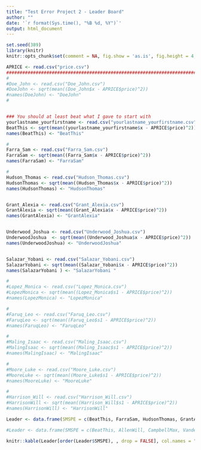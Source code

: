 ```yaml
---
title: "Test Error Project 2 - Leader Board"
author: ""
date: '`r format(Sys.time(), "%B %d, %Y")`'
output: html_document
---
```


```r
set.seed(389)
library(knitr)
knitr::opts_chunk$set(comment = NA, fig.show = 'as.is', fig.height = 4, fig.width = 4, prompt = TRUE, highlight = TRUE, tidy = FALSE, warning = FALSE, message = FALSE, tidy.opts=list(blank = TRUE, width.cutoff= 75, cache = TRUE))
```


```r
APRICE <- read.csv("price.csv")
#########################################################################
#
#Doe_John <- read.csv("Doe_John.csv")
#DoeJohn <- sqrt(mean((Doe_John$x - APRICE$price)^2))
#names(DoeJohn) <- "DoeJohn"
#


### You should at least beat what I gave to start with
yourlastname_yourfirstname <- read.csv("yourlastname_yourfirstname.csv")
BeatThis <- sqrt(mean((yourlastname_yourfirstname$x - APRICE$price)^2))
names(BeatThis) <- "BeatThis"

#
Farra_Sam <- read.csv("Farra_Sam.csv")
FarraSam <- sqrt(mean((Farra_Sam$x - APRICE$price)^2))
names(FarraSam) <- "FarraSam"

#
Hudson_Thomas <- read.csv("Hudson_Thomas.csv")
HudsonThomas <- sqrt(mean((Hudson_Thomas$x - APRICE$price)^2))
names(HudsonThomas) <- "HudsonThomas"


Grant_Alexia <- read.csv("Grant_Alexia.csv")
GrantAlexia <- sqrt(mean((Grant_Alexia$x - APRICE$price)^2))
names(GrantAlexia) <- "GrantAlexia"


Underwood_Joshua <- read.csv("Underwood_Joshua.csv")
UnderwoodJoshua  <- sqrt(mean((Underwood_Joshua$x - APRICE$price)^2))
names(UnderwoodJoshua) <- "UnderwoodJoshua"


Salazar_Yobani <- read.csv("Salazar_Yobani.csv")
SalazarYobani <- sqrt(mean((Salazar_Yobani$x - APRICE$price)^2))
names(SalazarYobani ) <- "SalazarYobani "

#
#Lopez_Monica <- read.csv("Lopez_Monica.csv")
#LopezMonica <- sqrt(mean((Lopez_Monica$s1 - APRICE$price)^2))
#names(LopezMonica) <- "LopezMonica"

#
#Faruq_Leo <- read.csv("Faruq_Leo.csv")
#FaruqLeo <- sqrt(mean((Faruq_Leo$s1 - APRICE$price)^2))
#names(FaruqLeo) <- "FaruqLeo"

#
#Maling_Isaac <- read.csv("Maling_Isaac.csv")
#MalingIsaac <- sqrt(mean((Maling_Isaac$s1 - APRICE$price)^2))
#names(MalingIsaac) <- "MalingIsaac"

#
#Moore_Luke <- read.csv("Moore_Luke.csv")
#MooreLuke <- sqrt(mean((Moore_Luke$s1 - APRICE$price)^2))
#names(MooreLuke) <- "MooreLuke"

#
#Harrison_Will <- read.csv("Harrison_Will.csv")
#HarrisonWill <- sqrt(mean((Harrison_Will$s1 - APRICE$price)^2))
#names(HarrisonWill) <- "HarrisonWill"
```


```r
Leader <- data.frame(SMSPE = c(BeatThis, FarraSam, HudsonThomas, GrantAlexia,  UnderwoodJoshua, SalazarYobani))

```

```r
#Leader <- data.frame(SMSPE = c(BeatThis, AllenWill, CampbellMax, VandenbergAndrew, DubeWill))
```

```r
knitr::kable(Leader[order(Leader$SMSPE), , drop = FALSE], col.names = "$\\sqrt{MSPE}$", align = "l")
```